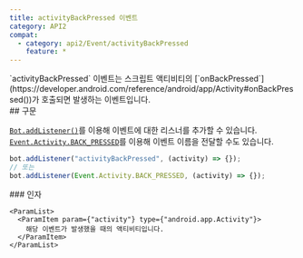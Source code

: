 ```yaml
---
title: activityBackPressed 이벤트
category: API2
compat:
  - category: api2/Event/activityBackPressed
    feature: *
---
```


<Section>
  `activityBackPressed` 이벤트는 스크립트 액티비티의
  [`onBackPressed`](https://developer.android.com/reference/android/app/Activity#onBackPressed())가 호출되면 발생하는 이벤트입니다.
</Section>
<Section>
  ## 구문

  [`Bot.addListener()`](/api2/Bot/addListener)를 이용해 이벤트에 대한 리스너를 추가할 수 있습니다.
  [`Event.Activity.BACK_PRESSED`](/api2/Event/Activity/BACK_PRESSED)를 이용해 이벤트 이름을 전달할 수도 있습니다.
  ~~~js
  bot.addListener("activityBackPressed", (activity) => {});
  // 또는
  bot.addListener(Event.Activity.BACK_PRESSED, (activity) => {});
  ~~~

  <Section>
    ### 인자

    <ParamList>
      <ParamItem param={"activity"} type={"android.app.Activity"}>
        해당 이벤트가 발생했을 때의 액티비티입니다.
      </ParamItem>
    </ParamList>
  </Section>
</Section>